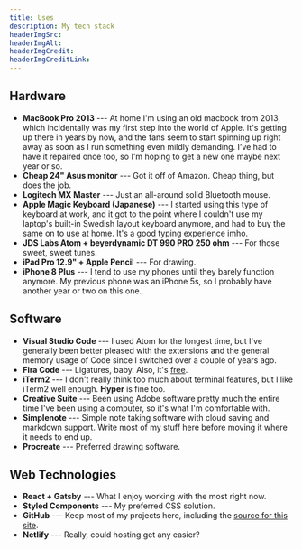 ```yaml
---
title: Uses
description: My tech stack
headerImgSrc:
headerImgAlt:
headerImgCredit:
headerImgCreditLink:
---
```


## Hardware

- **MacBook Pro 2013** --- At home I'm using an old macbook from 2013, which incidentally was my first step into the world of Apple. It's getting up there in years by now, and the fans seem to start spinning up right away as soon as I run something even mildly demanding. I've had to have it repaired once too, so I'm hoping to get a new one maybe next year or so.
- **Cheap 24" Asus monitor** --- Got it off of Amazon. Cheap thing, but does the job.
- **Logitech MX Master** --- Just an all-around solid Bluetooth mouse.
- **Apple Magic Keyboard (Japanese)** --- I started using this type of keyboard at work, and it got to the point where I couldn't use my laptop's built-in Swedish layout keyboard anymore, and had to buy the same on to use at home. It's a good typing experience imho.
- **JDS Labs Atom + beyerdynamic DT 990 PRO 250 ohm** --- For those sweet, sweet tunes.
- **iPad Pro 12.9" + Apple Pencil** --- For drawing.
- **iPhone 8 Plus** --- I tend to use my phones until they barely function anymore. My previous phone was an iPhone 5s, so I probably have another year or two on this one.

## Software

- **Visual Studio Code** --- I used Atom for the longest time, but I've generally been better pleased with the extensions and the general memory usage of Code since I switched over a couple of years ago.
- **Fira Code** --- Ligatures, baby. Also, it's [free](https://github.com/tonsky/FiraCode).
- **iTerm2** --- I don't really think too much about terminal features, but I like iTerm2 well enough. **Hyper** is fine too.
- **Creative Suite** --- Been using Adobe software pretty much the entire time I've been using a computer, so it's what I'm comfortable with.
- **Simplenote** --- Simple note taking software with cloud saving and markdown support. Write most of my stuff here before moving it where it needs to end up.
- **Procreate** --- Preferred drawing software.

## Web Technologies

- **React + Gatsby** --- What I enjoy working with the most right now.
- **Styled Components** --- My preferred CSS solution.
- **GitHub** --- Keep most of my projects here, including the [source for this site](https://github.com/lgrqvst/lgrqvst.com).
- **Netlify** --- Really, could hosting get any easier?
